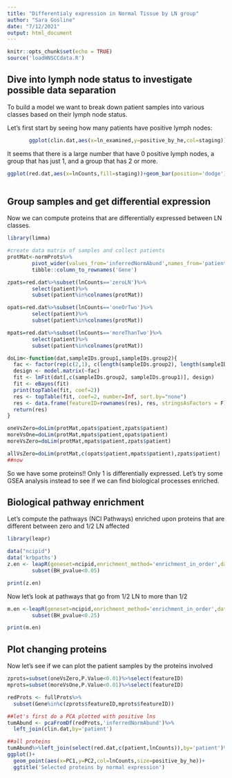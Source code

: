 ```yaml
---
title: "Differentialy expression in Normal Tissue by LN group"
author: "Sara Gosline"
date: "7/12/2021"
output: html_document
---
```


```r
knitr::opts_chunk$set(echo = TRUE)
source('loadHNSCCdata.R')
```


## Dive into lymph node status to investigate possible data separation

To build a model we want to break down patient samples into various classes based on their lymph node status. 

Let's first start by seeing how many patients have positive lymph nodes:

```r
       ggplot(clin.dat,aes(x=ln_examined,y=positive_by_he,col=staging))+geom_point()
```
       
It seems that there is a large number that have 0 positive lymph nodes, a group that has just 1, and a group that has 2 or more.
```r

       
       
ggplot(red.dat,aes(x=lnCounts,fill=staging))+geom_bar(position='dodge')
    
```

## Group samples and get differential expression

Now we can compute proteins that are differentially expressed between LN classes.

```r
library(limma)

#create data matrix of samples and collect patients
protMat<-normProts%>%
        pivot_wider(values_from='inferredNormAbund',names_from='patient')%>%
        tibble::column_to_rownames('Gene')

zpats=red.dat%>%subset(lnCounts=='zeroLN')%>%
        select(patient)%>%
        subset(patient%in%colnames(protMat))

opats=red.dat%>%subset(lnCounts=='oneOrTwo')%>%
        select(patient)%>%
        subset(patient%in%colnames(protMat))

mpats=red.dat%>%subset(lnCounts=='moreThanTwo')%>%
        select(patient)%>%
        subset(patient%in%colnames(protMat))

doLim<-function(dat,sampleIDs.group1,sampleIDs.group2){
  fac <- factor(rep(c(2,1), c(length(sampleIDs.group2), length(sampleIDs.group1))))
  design <- model.matrix(~fac)
  fit <- lmFit(dat[,c(sampleIDs.group2, sampleIDs.group1)], design)
  fit <- eBayes(fit)
  print(topTable(fit, coef=2))
  res <- topTable(fit, coef=2, number=Inf, sort.by="none")
  res <- data.frame(featureID=rownames(res), res, stringsAsFactors = F)
  return(res)
}

oneVsZero=doLim(protMat,opats$patient,zpats$patient)
moreVsOne=doLim(protMat,mpats$patient,opats$patient)
moreVsZero=doLim(protMat,mpats$patient,zpats$patient)

allVsZero=doLim(protMat,c(opats$patient,mpats$patient),zpats$patient)
##now 
```

So we have some proteins!! Only 1 is differentially expressed. Let's try some GSEA analysis instead to see if we can find biological processes enriched.

## Biological pathway enrichment

Let's compute the pathways (NCI Pathways) enriched upon proteins that are different between zero and 1/2 LN affected

```r
library(leapr)

data("ncipid")
data('krbpaths')
z.en <- leapR(geneset=ncipid,enrichment_method='enrichment_in_order',datamatrix=oneVsZero,primary_columns='logFC')%>%
        subset(BH_pvalue<0.05)

print(z.en)

```

Now let's look at pathways that go from 1/2 LN to more than 1/2

```r

m.en <-leapR(geneset=ncipid,enrichment_method='enrichment_in_order',datamatrix=moreVsOne,primary_columns='logFC')%>%
        subset(BH_pvalue<0.25)

print(m.en)

```

## Plot changing proteins

Now let's see if we can plot the patient samples by the proteins involved


```r
zprots=subset(oneVsZero,P.Value<0.01)%>%select(featureID)
mprots=subset(moreVsOne,P.Value<0.01)%>%select(featureID)

redProts <- fullProts%>%
  subset(Gene%in%c(zprots$featureID,mprots$featureID))

##let's first do a PCA plotted with positive lns
tumAbund <- pcaFromDf(redProts,'inferredNormAbund')%>%
  left_join(clin.dat,by='patient')

##all proteins
tumAbund%>%left_join(select(red.dat,c(patient,lnCounts)),by='patient')%>%
ggplot()+
  geom_point(aes(x=PC1,y=PC2,col=lnCounts,size=positive_by_he))+
  ggtitle('Selected proteins by normal expression')

```

